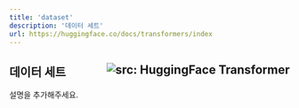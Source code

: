 ```yaml
---
title: 'dataset'
description: '데이터 세트'
url: https://huggingface.co/docs/transformers/index
---
```


데이터 세트 <a href="https://huggingface.co/docs/transformers/index" target="_blank"><img style=float:right loading="lazy" alt="src: HuggingFace Transformer" src="https://img.shields.io/badge/문서-Huggingface_Transformer-blue" ></a>
---
설명을 추가해주세요.